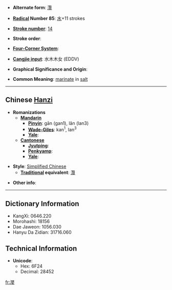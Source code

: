 * '''Alternate form''': [[灠]]

* '''[[Wiktionary:Chinese radical index| Radical]] Number 85''': [[Wiktionary:Chinese radical index 水|水]]+11 strokes

* '''[[Wiktionary:Chinese total strokes index|Stroke number]]''': [[Wiktionary:Chinese total strokes index 14|14]]

* '''Stroke order''': 

* '''[[Wiktionary:Chinese four corner index|Four-Corner System]]''': 

* '''[[Wiktionary:Chinese Cangjie index|Cangjie input]]''': 水木木女 (EDDV)

* '''Graphical Significance and Origin''': 

* '''Common Meaning''': [[marinate]] in [[salt]]

----

== Chinese [[Hanzi]] ==

* '''Romanizations'''
** '''[[Mandarin]]'''
*** '''[[Pinyin]]''': gān (gan1), lǎn (lan3)
*** '''[[Wade-Giles]]''': kan<sup>1</sup>, lan<sup>3</sup>
*** '''[[Yale]]''': 
** '''[[Cantonese]]'''
*** '''[[Jyutping]]''':
*** '''[[Penkyamp]]''': 
*** '''[[Yale]]''': 

* '''Style''': [[Simplified Chinese]] 
** '''[[Traditional Chinese|Traditional]] equivalent''': [[灠]]

* '''Other info''': 

----

== Dictionary Information ==

* KangXi: 0646.220
* Morohashi: 18156
* Dae Jaweon: 1056.030
* Hanyu Da Zidian: 31716.060

== Technical Information ==

* '''Unicode''':
** Hex: 6F24
** Decimal: 28452

[[fr:漤]]